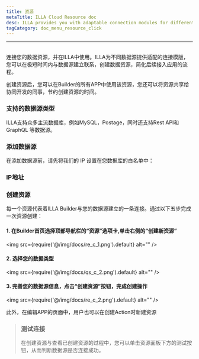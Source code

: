 ```yaml
---
title: 资源
metaTitle: ILLA Cloud Resource doc
desc: ILLA provides you with adaptable connection modules for different types of data sources
tagCategory: doc_menu_resource_click
---
```

---

## <Heading hidden>资源</Heading>

连接您的数据资源，并在ILLA中使用。ILLA为不同数据源提供适配的连接模版，您可以在极短时间内与数据源建立联系，创建数据资源，简化后续接入应用的流程。

创建资源后，您可以在Builder的所有APP中使用该资源，您还可以将资源共享给协同开发的同事，节约创建资源的时间。

### 支持的数据源类型

ILLA支持众多主流数据库，例如MySQL，Postage，同时还支持Rest API和GraphQL 等数据源。

### 添加数据源

在添加数据源前，请先将我们的 IP 设置在您数据库的白名单中：

### IP地址

### 创建资源

每一个资源代表着ILLA Builder与您的数据源建立的一条连接。通过以下五步完成一次资源创建：

#### 1. 在Builder首页选择顶部导航栏的“资源”选项卡,单击右侧的“创建新资源”

<img
  src={require('@/img/docs/re_c_1.png').default}
  alt=""
/>

#### 2. 选择您的数据类型

<img
  src={require('@/img/docs/qs_c_2.png').default}
  alt=""
/>

#### 3. 完善您的数据源信息，点击“创建资源”按钮，完成创建操作

<img
  src={require('@/img/docs/re_c_2.png').default}
  alt=""
/>

此外，在编辑APP的页面中，用户也可以在创建Action时新建资源

>### 测试连接
>在创建资源与查看已创建资源的过程中，您可以单击资源面板下方的测试按钮，从而判断数据源是否连接成功。
